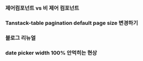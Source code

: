 ### 제어컴포넌트 vs 비 제어 컴포넌트

### Tanstack-table pagination default page size 변경하기

### 블로그 리뉴얼

### date picker width 100% 안먹히는 현상
